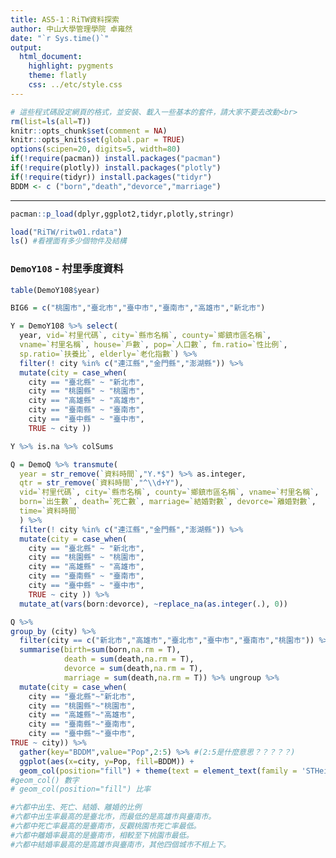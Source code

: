 ```yaml
---
title: AS5-1：RiTW資料探索
author: 中山大學管理學院 卓雍然
date: "`r Sys.time()`"
output: 
  html_document:
    highlight: pygments
    theme: flatly
    css: ../etc/style.css
---
```


```r
# 這些程式碼設定網頁的格式，並安裝、載入一些基本的套件，請大家不要去改動<br>
rm(list=ls(all=T))
knitr::opts_chunk$set(comment = NA)
knitr::opts_knit$set(global.par = TRUE)
options(scipen=20, digits=5, width=80)
if(!require(pacman)) install.packages("pacman")
if(!require(plotly)) install.packages("plotly")
if(!require(tidyr)) install.packages("tidyr") 
BDDM <- c ("born","death","devorce","marriage")
```
<hr>
  
```r
pacman::p_load(dplyr,ggplot2,tidyr,plotly,stringr)
```

```r
load("RiTW/ritw01.rdata")
ls() #看裡面有多少個物件及結構
```


### `DemoY108` - 村里季度資料

```r
table(DemoY108$year)
```

```r
BIG6 = c("桃園市","臺北市","臺中市","臺南市","高雄市","新北市")

Y = DemoY108 %>% select(
  year, vid=`村里代碼`, city=`縣市名稱`, county=`鄉鎮市區名稱`, 
  vname=`村里名稱`, house=`戶數`, pop=`人口數`, fm.ratio=`性比例`, 
  sp.ratio=`扶養比`, elderly=`老化指數`) %>% 
  filter(! city %in% c("連江縣","金門縣","澎湖縣")) %>% 
  mutate(city = case_when(
    city == "臺北縣" ~ "新北市",
    city == "桃園縣" ~ "桃園市",
    city == "高雄縣" ~ "高雄市",
    city == "臺南縣" ~ "臺南市",
    city == "臺中縣" ~ "臺中市",
    TRUE ~ city ))

Y %>% is.na %>% colSums
```



```r
Q = DemoQ %>% transmute(
  year = str_remove(`資料時間`,"Y.*$") %>% as.integer,
  qtr = str_remove(`資料時間`,"^\\d+Y"),
  vid=`村里代碼`, city=`縣市名稱`, county=`鄉鎮市區名稱`, vname=`村里名稱`,
  born=`出生數`, death=`死亡數`, marriage=`結婚對數`, devorce=`離婚對數`, 
  time=`資料時間`
  ) %>% 
  filter(! city %in% c("連江縣","金門縣","澎湖縣")) %>% 
  mutate(city = case_when(
    city == "臺北縣" ~ "新北市",
    city == "桃園縣" ~ "桃園市",
    city == "高雄縣" ~ "高雄市",
    city == "臺南縣" ~ "臺南市",
    city == "臺中縣" ~ "臺中市",
    TRUE ~ city )) %>% 
  mutate_at(vars(born:devorce), ~replace_na(as.integer(.), 0))
```





```r
Q %>%
group_by (city) %>%
  filter(city == c("新北市","高雄市","臺北市","臺中市","臺南市","桃園市")) %>%
  summarise(birth=sum(born,na.rm = T),
            death = sum(death,na.rm = T),
            devorce = sum(death,na.rm = T),
            marriage = sum(death,na.rm = T)) %>% ungroup %>%
  mutate(city = case_when(
    city == "臺北縣"~"新北市",
    city == "桃園縣"~"桃園市",
    city == "高雄縣"~"高雄市",
    city == "臺南縣"~"臺南市",
    city == "臺中縣"~"臺中市",
TRUE ~ city)) %>%
  gather(key="BDDM",value="Pop",2:5) %>% #(2:5是什麼意思？？？？？)
  ggplot(aes(x=city, y=Pop, fill=BDDM)) +
  geom_col(position="fill") + theme(text = element_text(family = 'STHeitiTC-Light'))
#geom_col() 數字  
# geom_col(position="fill") 比率

#六都中出生、死亡、結婚、離婚的比例
#六都中出生率最高的是臺北市，而最低的是高雄市與臺南市。
#六都中死亡率最高的是臺南市，反觀桃園市死亡率最低。
#六都中離婚率最高的是臺南市，相較至下桃園市最低。
#六都中結婚率最高的是高雄市與臺南市，其他四個城市不相上下。

```

